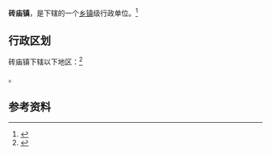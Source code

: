 {{中国乡级行政区|37/17/21/106/000}}

'''砖庙镇'''，是{{PRC admin/fullname|37/17/21/106/000|3}}下辖的一个[[乡镇|乡镇]]级行政单位。<ref>{{PRC admin/ref sgc|{{PRC admin/parent|37/17/21/106/000}}}}</ref>

== 行政区划 ==

砖庙镇下辖以下地区：<ref>{{PRC admin/ref sgc|37/17/21/106/000}}</ref>

{{PRC admin/children|37/17/21/106/000}}。

== 参考资料 ==

{{reflist}}

{{行政区划小作品}}
{{PRC admin/navcat|37/17/21/106/000}}